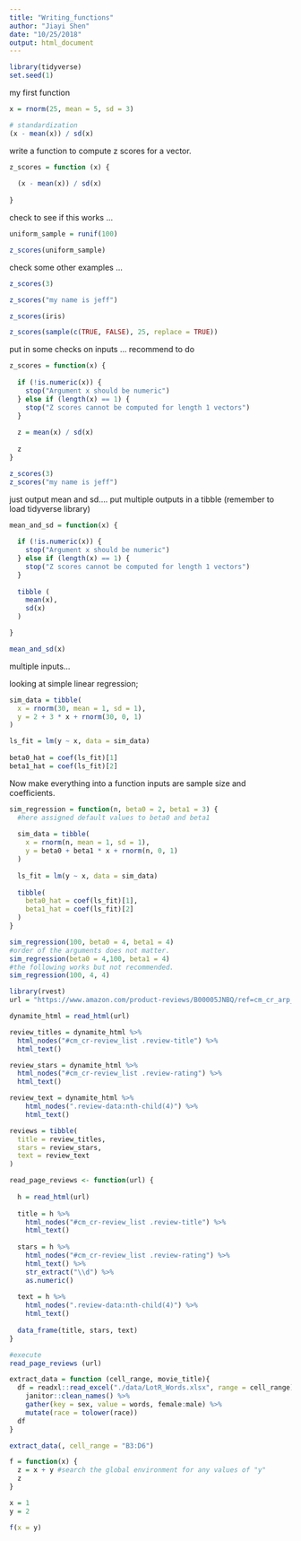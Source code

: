 ```yaml
---
title: "Writing_functions"
author: "Jiayi Shen"
date: "10/25/2018"
output: html_document
---
```


```r
library(tidyverse)
set.seed(1)

```

my first function
```r
x = rnorm(25, mean = 5, sd = 3)

# standardization 
(x - mean(x)) / sd(x)
```


write a function to compute z scores for a vector. 

```r
z_scores = function (x) {
  
  (x - mean(x)) / sd(x)
  
}
```


check to see if this works ... 

```r
uniform_sample = runif(100)

z_scores(uniform_sample)
```

check some other examples ...
```r
z_scores(3)

z_scores("my name is jeff")

z_scores(iris)

z_scores(sample(c(TRUE, FALSE), 25, replace = TRUE))
```


put in some checks on inputs ... 
recommend to do 

```r
z_scores = function(x) {
  
  if (!is.numeric(x)) {
    stop("Argument x should be numeric")
  } else if (length(x) == 1) {
    stop("Z scores cannot be computed for length 1 vectors")
  }
  
  z = mean(x) / sd(x)
  
  z
}

z_scores(3)
z_scores("my name is jeff")
```



just output mean and sd....
put multiple outputs in a tibble (remember to load tidyverse library)

```r
mean_and_sd = function(x) {
  
  if (!is.numeric(x)) {
    stop("Argument x should be numeric")
  } else if (length(x) == 1) {
    stop("Z scores cannot be computed for length 1 vectors")
  }
  
  tibble (
    mean(x),
    sd(x)
  )

}

mean_and_sd(x)
```


multiple inputs...

looking at simple linear regression;  

```r
sim_data = tibble(
  x = rnorm(30, mean = 1, sd = 1),
  y = 2 + 3 * x + rnorm(30, 0, 1)
)

ls_fit = lm(y ~ x, data = sim_data)
  
beta0_hat = coef(ls_fit)[1]
beta1_hat = coef(ls_fit)[2]
```

Now make everything into a function
inputs are sample size and coefficients.

```r
sim_regression = function(n, beta0 = 2, beta1 = 3) {
  #here assigned default values to beta0 and beta1
  
  sim_data = tibble(
    x = rnorm(n, mean = 1, sd = 1),
    y = beta0 + beta1 * x + rnorm(n, 0, 1)
  )
  
  ls_fit = lm(y ~ x, data = sim_data)
  
  tibble(
    beta0_hat = coef(ls_fit)[1],
    beta1_hat = coef(ls_fit)[2]
  )
}

sim_regression(100, beta0 = 4, beta1 = 4)
#order of the arguments does not matter. 
sim_regression(beta0 = 4,100, beta1 = 4)
#the following works but not recommended. 
sim_regression(100, 4, 4)
```


```r
library(rvest)
url = "https://www.amazon.com/product-reviews/B00005JNBQ/ref=cm_cr_arp_d_viewopt_rvwer?ie=UTF8&reviewerType=avp_only_reviews&sortBy=recent&pageNumber=1"

dynamite_html = read_html(url)

review_titles = dynamite_html %>%
  html_nodes("#cm_cr-review_list .review-title") %>%
  html_text()

review_stars = dynamite_html %>%
  html_nodes("#cm_cr-review_list .review-rating") %>%
  html_text()

review_text = dynamite_html %>%
    html_nodes(".review-data:nth-child(4)") %>%
    html_text()

reviews = tibble(
  title = review_titles,
  stars = review_stars,
  text = review_text
)
```


```r
read_page_reviews <- function(url) {
  
  h = read_html(url)
  
  title = h %>%
    html_nodes("#cm_cr-review_list .review-title") %>%
    html_text()
  
  stars = h %>%
    html_nodes("#cm_cr-review_list .review-rating") %>%
    html_text() %>%
    str_extract("\\d") %>%
    as.numeric()
  
  text = h %>%
    html_nodes(".review-data:nth-child(4)") %>%
    html_text()
  
  data_frame(title, stars, text)
}

#execute
read_page_reviews (url)
```


```r
extract_data = function (cell_range, movie_title){
  df = readxl::read_excel("./data/LotR_Words.xlsx", range = cell_range) %>% 
    janitor::clean_names() %>%
    gather(key = sex, value = words, female:male) %>%
    mutate(race = tolower(race)) 
  df
}

extract_data(, cell_range = "B3:D6")
```


```r
f = function(x) {
  z = x + y #search the global environment for any values of "y"
  z
}

x = 1
y = 2

f(x = y)
```

